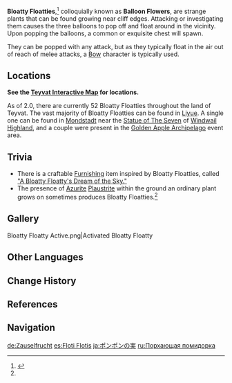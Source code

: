 {{Terminology Infobox
|image        = Bloatty Floatty.png
|world        = Teyvat
|type         = Exploration
}}
'''Bloatty Floatties''',<ref name="Lanterns">{{Ref/Quest|Currents Deep Beneath the Lanterns}}</ref> colloquially known as '''Balloon Flowers''', are strange plants that can be found growing near cliff edges. Attacking or investigating them causes the three balloons to pop off and float around in the vicinity. Upon popping the balloons, a common or exquisite chest will spawn.

They can be popped with any attack, but as they typically float in the air out of reach of melee attacks, a [[Bow]] character is typically used.

==Locations==
'''See the [https://webstatic-sea.mihoyo.com/app/ys-map-sea/index.html#/map/2?shown_types=68 Teyvat Interactive Map] for locations.'''

As of 2.0, there are currently 52 Bloatty Floatties throughout the land of Teyvat. The vast majority of Bloatty Floatties can be found in [[Liyue]]. A single one can be found in [[Mondstadt]] near the [[Statue of The Seven]] of [[Windwail Highland]], and a couple were present in the [[Golden Apple Archipelago/1.6|Golden Apple Archipelago]] event area.

==Trivia==
* There is a craftable [[Furnishing]] item inspired by Bloatty Floatties, called [["A Bloatty Floatty's Dream of the Sky"|"A Bloatty Floatty's Dream of the Sky."]]
* The presence of [[Azurite]] [[Plaustrite]] within the ground an ordinary plant grows on sometimes produces Bloatty Floatties.<ref name="Lanterns"/>

==Gallery==
<gallery>
Bloatty Floatty Active.png|Activated Bloatty Floatty
</gallery>

==Other Languages==
{{Other Languages
|en      = Bloatty Floatty
|zhs     = 蓬蓬果
|zhs_rm  = Péng Péng Guǒ
|zht     = 蓬蓬果
|zht_rm  = Péng Péng Guǒ
|zh_tl   = Fluffy-Fluffy Fruit
|zh_note = The reduplication of {{zh|蓬}} is used to make the name sound cuter.
|ja      = ポンポンの実
|ja_rm   = Ponpon no Mi
|ja_tl   = Pom-Pom Fruit
|ko      = 퐁퐁<->나무
|ko_tl   = Pong-Pong Tree
|es      = Floti Floti
|es_tl   = Floatty Floatty
|es_note = {{es|Floti}} is a cutified version of {{es|flote|to float.}}
|fr      = Fruit pompon
|fr_tl   = Pompom Fruit
|ru      = Порхающая помидорка
|ru_tl   = Fluttering Tomato
|th      = Bloatty Floatty
|vi      = {{tt|Quả|果}} {{tt|Bồng Bồng|蓬蓬}}
|vi_tl   = 
|de      = Zauselfrucht
|de_tl   = Codger Fruit
|id      = Bloatty Floatty
|pt      = Semente Flutuante
|pt_tl   = Floating Seed
|tr      = Bir Balon Çiçeği
|tr_tl   = A Balloon Flower
|it      = Fiore fluttuante
|it_tl   = 
}}

==Change History==
{{Change History|1.0}}

==References==
{{Reflist}}

==Navigation==
{{Exploration Navbox}}

[[de:Zauselfrucht]]
[[es:Floti Flotis]]
[[ja:ポンポンの実]]
[[ru:Порхающая помидорка]]